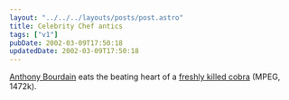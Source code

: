 ```yaml
---
layout: "../../../layouts/posts/post.astro"
title: Celebrity Chef antics
tags: ["v1"]
pubDate: 2002-03-09T17:50:18
updatedDate: 2002-03-09T17:50:18
---
```


[Anthony Bourdain][1] eats the beating heart of a [freshly killed cobra][2] (MPEG, 1472k).

[1]: http://www.bloomsburymagazine.com/anthonybourdain/
[2]: http://www.bloomsburymagazine.com/media/nucobra.mpg
